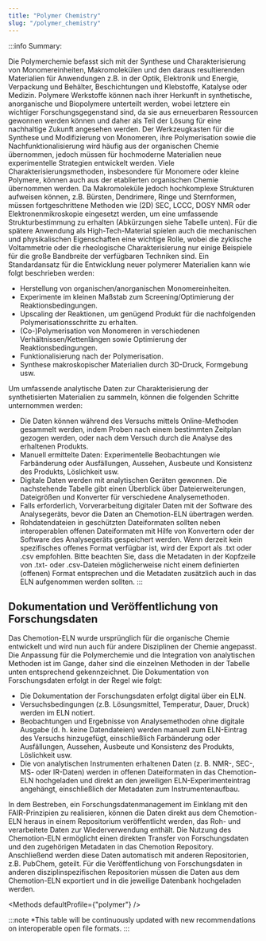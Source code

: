 ```yaml
---
title: "Polymer Chemistry"
slug: "/polymer_chemistry"
---
```




:::info Summary:

Die Polymerchemie befasst sich mit der Synthese und Charakterisierung von Monomereinheiten, Makromolekülen und den daraus resultierenden
Materialien für Anwendungen z.B. in der Optik, Elektronik und Energie, Verpackung und Behälter, Beschichtungen und Klebstoffe,
Katalyse oder Medizin. Polymere Werkstoffe können nach ihrer Herkunft in synthetische, anorganische und Biopolymere unterteilt werden, wobei letztere ein wichtiger Forschungsgegenstand sind, da sie aus erneuerbaren Ressourcen gewonnen werden können und daher als Teil der Lösung für eine nachhaltige Zukunft angesehen werden. Der Werkzeugkasten für die Synthese und Modifizierung von Monomeren, ihre Polymerisation sowie die Nachfunktionalisierung wird häufig aus der organischen Chemie übernommen, jedoch müssen für hochmoderne Materialien neue experimentelle Strategien entwickelt werden. Viele Charakterisierungsmethoden, insbesondere für Monomere oder kleine Polymere, können auch aus der etablierten organischen Chemie übernommen werden. Da Makromoleküle jedoch hochkomplexe Strukturen aufweisen können, z.B. Bürsten, Dendrimere, Ringe und Sternformen, müssen fortgeschrittene Methoden wie (2D) SEC, LCCC, DOSY NMR oder Elektronenmikroskopie eingesetzt werden, um eine umfassende Strukturbestimmung zu erhalten (Abkürzungen siehe Tabelle unten). Für die spätere Anwendung als High-Tech-Material spielen auch die mechanischen und physikalischen Eigenschaften eine wichtige Rolle, wobei die zyklische Voltammetrie oder die rheologische Charakterisierung nur einige Beispiele für die große Bandbreite der verfügbaren Techniken sind. Ein Standardansatz für die Entwicklung neuer polymerer Materialien kann wie folgt beschrieben werden:

- Herstellung von organischen/anorganischen Monomereinheiten.
- Experimente im kleinen Maßstab zum Screening/Optimierung der Reaktionsbedingungen.
- Upscaling der Reaktionen, um genügend Produkt für die nachfolgenden Polymerisationsschritte zu erhalten.
- (Co-)Polymerisation von Monomeren in verschiedenen Verhältnissen/Kettenlängen sowie Optimierung der Reaktionsbedingungen.
- Funktionalisierung nach der Polymerisation.
- Synthese makroskopischer Materialien durch 3D-Druck, Formgebung usw.

Um umfassende analytische Daten zur Charakterisierung der synthetisierten Materialien zu sammeln, können die folgenden Schritte unternommen werden:

- Die Daten können während des Versuchs mittels Online-Methoden gesammelt werden, indem Proben nach einem bestimmten Zeitplan gezogen werden, oder nach dem Versuch durch die Analyse des erhaltenen Produkts.
- Manuell ermittelte Daten: Experimentelle Beobachtungen wie Farbänderung oder Ausfällungen, Aussehen, Ausbeute und Konsistenz des Produkts, Löslichkeit usw.
- Digitale Daten werden mit analytischen Geräten gewonnen. Die nachstehende Tabelle gibt einen Überblick über Dateierweiterungen, Dateigrößen und Konverter für verschiedene Analysemethoden.
- Falls erforderlich, Vorverarbeitung digitaler Daten mit der Software des Analysegeräts, bevor die Daten an Chemotion-ELN übertragen werden.
- Rohdatendateien in geschützten Dateiformaten sollten neben interoperablen offenen Dateiformaten mit Hilfe von Konvertern oder der Software des Analysegeräts gespeichert werden. Wenn derzeit kein spezifisches offenes Format verfügbar ist, wird der Export als .txt oder .csv empfohlen. Bitte beachten Sie, dass die Metadaten in der Kopfzeile von .txt- oder .csv-Dateien möglicherweise nicht einem definierten (offenen) Format entsprechen und die Metadaten zusätzlich auch in das ELN aufgenommen werden sollten.
:::


## Dokumentation und Veröffentlichung von Forschungsdaten

Das Chemotion-ELN wurde ursprünglich für die organische Chemie entwickelt und wird nun auch für andere Disziplinen der Chemie angepasst. Die Anpassung für die Polymerchemie und die Integration von analytischen Methoden ist im Gange, daher sind die einzelnen Methoden in der Tabelle unten entsprechend gekennzeichnet. Die Dokumentation von Forschungsdaten erfolgt in der Regel wie folgt:

- Die Dokumentation der Forschungsdaten erfolgt digital über ein ELN.
- Versuchsbedingungen (z.B. Lösungsmittel, Temperatur, Dauer, Druck) werden im ELN notiert.
- Beobachtungen und Ergebnisse von Analysemethoden ohne digitale Ausgabe (d. h. keine Datendateien) werden manuell zum ELN-Eintrag des Versuchs hinzugefügt, einschließlich Farbänderung oder Ausfällungen, Aussehen, Ausbeute und Konsistenz des Produkts, Löslichkeit usw.
- Die von analytischen Instrumenten erhaltenen Daten (z. B. NMR-, SEC-, MS- oder IR-Daten) werden in offenen Dateiformaten in das Chemotion-ELN hochgeladen und direkt an den jeweiligen ELN-Experimenteintrag angehängt, einschließlich der Metadaten zum Instrumentenaufbau.

In dem Bestreben, ein Forschungsdatenmanagement im Einklang mit den FAIR-Prinzipien zu realisieren, können die Daten direkt aus dem Chemotion-ELN heraus in einem Repositorium veröffentlicht werden, das Roh- und verarbeitete Daten zur Wiederverwendung enthält. Die Nutzung des Chemotion-ELN ermöglicht einen direkten Transfer von Forschungsdaten und den zugehörigen Metadaten in das Chemotion Repository. Anschließend werden diese Daten automatisch mit anderen Repositorien, z.B. PubChem, geteilt. Für die Veröffentlichung von Forschungsdaten in anderen disziplinspezifischen Repositorien müssen die Daten aus dem Chemotion-ELN exportiert und in die jeweilige Datenbank hochgeladen werden.

<Methods defaultProfile={"polymer"} />

:::note *This table will be continuously updated with new recommendations on interoperable open file formats.
:::
